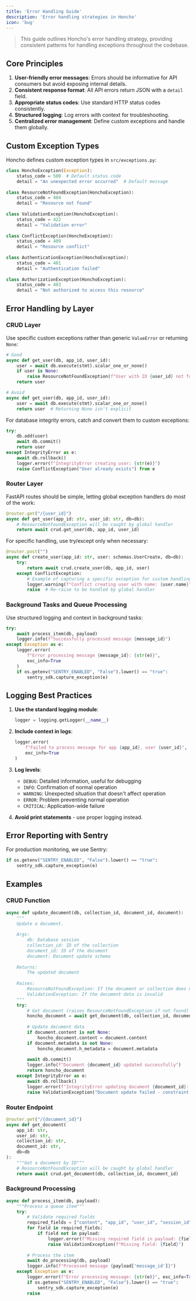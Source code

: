 ```yaml
---
title: 'Error Handling Guide'
description: 'Error handling strategies in Honcho'
icon: 'bug'
---
```


> This guide outlines Honcho's error handling strategy, providing consistent patterns for handling exceptions throughout the codebase.

## Core Principles

1. **User-friendly error messages**: Errors should be informative for API consumers but avoid exposing internal details.
2. **Consistent response format**: All API errors return JSON with a `detail` field.
3. **Appropriate status codes**: Use standard HTTP status codes consistently.
4. **Structured logging**: Log errors with context for troubleshooting.
5. **Centralized error management**: Define custom exceptions and handle them globally.

## Custom Exception Types

Honcho defines custom exception types in `src/exceptions.py`:

```python
class HonchoException(Exception):
    status_code = 500  # Default status code
    detail = "An unexpected error occurred"  # Default message
    
class ResourceNotFoundException(HonchoException):
    status_code = 404
    detail = "Resource not found"
    
class ValidationException(HonchoException):
    status_code = 422
    detail = "Validation error"
    
class ConflictException(HonchoException):
    status_code = 409 
    detail = "Resource conflict"
    
class AuthenticationException(HonchoException):
    status_code = 401
    detail = "Authentication failed"
    
class AuthorizationException(HonchoException):
    status_code = 403
    detail = "Not authorized to access this resource"
```

## Error Handling by Layer

### CRUD Layer

Use specific custom exceptions rather than generic `ValueError` or returning `None`:

```python
# Good
async def get_user(db, app_id, user_id):
    user = await db.execute(stmt).scalar_one_or_none()
    if user is None:
        raise ResourceNotFoundException(f"User with ID {user_id} not found")
    return user

# Avoid
async def get_user(db, app_id, user_id):
    user = await db.execute(stmt).scalar_one_or_none()
    return user  # Returning None isn't explicit
```

For database integrity errors, catch and convert them to custom exceptions:

```python
try:
    db.add(user)
    await db.commit()
    return user
except IntegrityError as e:
    await db.rollback()
    logger.error(f"IntegrityError creating user: {str(e)}")
    raise ConflictException("User already exists") from e
```

### Router Layer

FastAPI routes should be simple, letting global exception handlers do most of the work:

```python
@router.get("/{user_id}")
async def get_user(app_id: str, user_id: str, db=db):
    # ResourceNotFoundException will be caught by global handler
    return await crud.get_user(db, app_id, user_id)
```

For specific handling, use try/except only when necessary:

```python
@router.post("")
async def create_user(app_id: str, user: schemas.UserCreate, db=db):
    try:
        return await crud.create_user(db, app_id, user)
    except ConflictException:
        # Example of capturing a specific exception for custom handling
        logger.warning(f"Conflict creating user with name: {user.name}")
        raise  # Re-raise to be handled by global handler
```

### Background Tasks and Queue Processing

Use structured logging and context in background tasks:

```python
try:
    await process_item(db, payload)
    logger.info(f"Successfully processed message {message_id}")
except Exception as e:
    logger.error(
        f"Error processing message {message_id}: {str(e)}", 
        exc_info=True
    )
    if os.getenv("SENTRY_ENABLED", "False").lower() == "true":
        sentry_sdk.capture_exception(e)
```

## Logging Best Practices

1. **Use the standard logging module**:
   ```python
   logger = logging.getLogger(__name__)
   ```

2. **Include context in logs**:
   ```python
   logger.error(
       f"Failed to process message for app {app_id}, user {user_id}", 
       exc_info=True
   )
   ```

3. **Log levels**:
   - `DEBUG`: Detailed information, useful for debugging
   - `INFO`: Confirmation of normal operation
   - `WARNING`: Unexpected situation that doesn't affect operation
   - `ERROR`: Problem preventing normal operation
   - `CRITICAL`: Application-wide failure

4. **Avoid print statements** - use proper logging instead.

## Error Reporting with Sentry

For production monitoring, we use Sentry:

```python
if os.getenv("SENTRY_ENABLED", "False").lower() == "true":
    sentry_sdk.capture_exception(e)
```

## Examples

### CRUD Function

```python
async def update_document(db, collection_id, document_id, document):
    """
    Update a document.
    
    Args:
        db: Database session
        collection_id: ID of the collection
        document_id: ID of the document
        document: Document update schema
        
    Returns:
        The updated document
        
    Raises:
        ResourceNotFoundException: If the document or collection does not exist
        ValidationException: If the document data is invalid
    """
    try:
        # Get document (raises ResourceNotFoundException if not found)
        honcho_document = await get_document(db, collection_id, document_id)
        
        # Update document data
        if document.content is not None:
            honcho_document.content = document.content
        if document.metadata is not None:
            honcho_document.h_metadata = document.metadata
            
        await db.commit()
        logger.info(f"Document {document_id} updated successfully")
        return honcho_document
    except IntegrityError as e:
        await db.rollback()
        logger.error(f"IntegrityError updating document {document_id}: {str(e)}")
        raise ValidationException("Document update failed - constraint violation") from e
```

### Router Endpoint

```python
@router.get("/{document_id}")
async def get_document(
    app_id: str,
    user_id: str, 
    collection_id: str, 
    document_id: str, 
    db=db
):
    """Get a document by ID"""
    # ResourceNotFoundException will be caught by global handler
    return await crud.get_document(db, collection_id, document_id)
```

### Background Processing

```python
async def process_item(db, payload):
    """Process a queue item"""
    try:
        # Validate required fields
        required_fields = ["content", "app_id", "user_id", "session_id", "message_id"]
        for field in required_fields:
            if field not in payload:
                logger.error(f"Missing required field in payload: {field}")
                raise ValidationException(f"Missing field: {field}")
        
        # Process the item
        await do_processing(db, payload)
        logger.info(f"Processed message {payload['message_id']}")
    except Exception as e:
        logger.error(f"Error processing message: {str(e)}", exc_info=True)
        if os.getenv("SENTRY_ENABLED", "False").lower() == "true":
            sentry_sdk.capture_exception(e)
        raise
```
